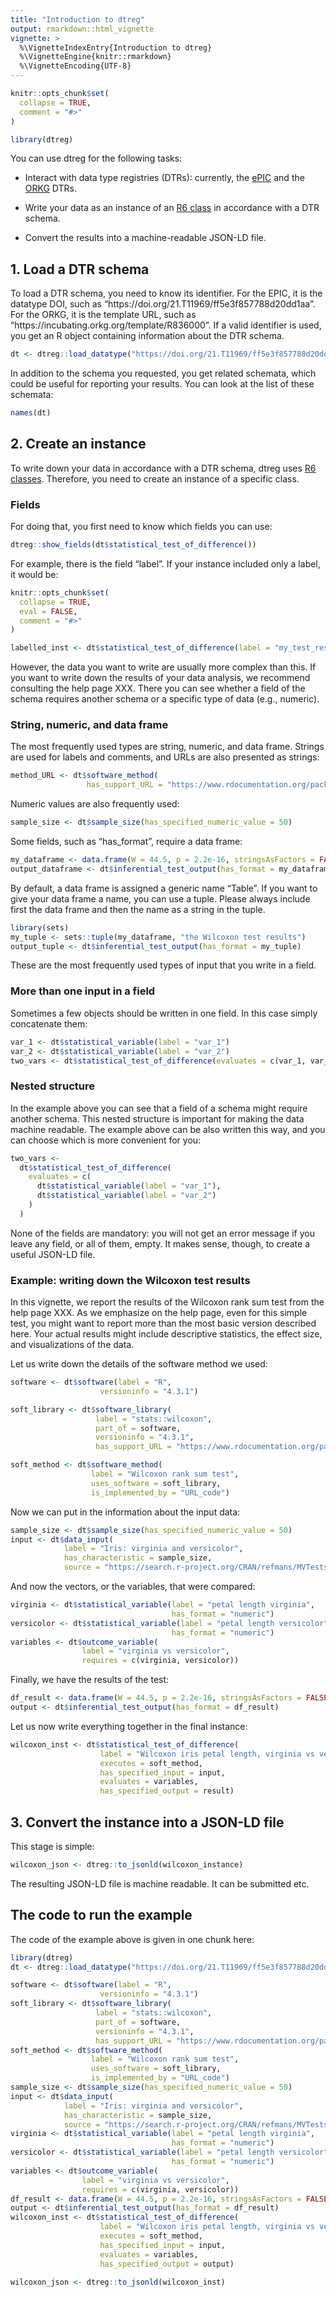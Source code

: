 ```yaml
---
title: "Introduction to dtreg"
output: rmarkdown::html_vignette
vignette: >
  %\VignetteIndexEntry{Introduction to dtreg}
  %\VignetteEngine{knitr::rmarkdown}
  %\VignetteEncoding{UTF-8}
---
```


```r
knitr::opts_chunk$set(
  collapse = TRUE,
  comment = "#>"
)
```

```r
library(dtreg)
```
You can use dtreg for the following tasks:

* Interact with data type registries (DTRs): currently, the [ePIC](https://fc4e-t4-3.github.io/) and the [ORKG](https://orkg.org/) DTRs.

* Write your data as an instance of an [R6 class](https://cran.r-project.org/web/packages/R6/readme/README.html) in accordance with a DTR schema.

* Convert the results into a machine-readable JSON-LD file. 

## 1. Load a DTR schema 

To load a DTR schema, you need to know its identifier.
For the EPIC, it is the datatype DOI, such as "https://doi.org/21.T11969/ff5e3f857788d20dd1aa".
For the ORKG, it is the template URL, such as "https://incubating.orkg.org/template/R836000".
If a valid identifier is used, you get an R object containing information about the DTR schema.

```r
dt <- dtreg::load_datatype("https://doi.org/21.T11969/ff5e3f857788d20dd1aa")
```
In addition to the schema you requested, you get related schemata, which could be  useful for reporting your results.
You can look at the list of these schemata:

```r
names(dt)
```
## 2. Create an instance 

To write down your data in accordance with a DTR schema, dtreg uses [R6 classes](https://cran.r-project.org/web/packages/R6/readme/README.html). Therefore, you need to create an instance of a specific class.

### Fields 

For doing that, you first need to know which fields you can use: 

```r
dtreg::show_fields(dt$statistical_test_of_difference())
```

For example, there is the field "label". If your instance included only a label, it would be:

```r
knitr::opts_chunk$set(
  collapse = TRUE,
  eval = FALSE,
  comment = "#>"
)
```

```r
labelled_inst <- dt$statistical_test_of_difference(label = "my_test_results")
```

However, the data you want to write are usually more complex than this.
If you want to write down the results of your data analysis, we recommend consulting the help page XXX. There you can see whether a field of the schema requires another schema or a specific type of data (e.g., numeric).

### String, numeric, and data frame

The most frequently used types are string, numeric, and data frame.
Strings are used for labels and comments, and URLs are also presented as strings:

```r
method_URL <- dt$software_method(
                 has_support_URL = "https://www.rdocumentation.org/packages/stats/versions/3.6.2/topics/wilcox.test")
```

Numeric values are also frequently used:

```r
sample_size <- dt$sample_size(has_specified_numeric_value = 50)
```

Some fields, such as "has_format", require a data frame: 

```r
my_dataframe <- data.frame(W = 44.5, p = 2.2e-16, stringsAsFactors = FALSE)
output_dataframe <- dt$inferential_test_output(has_format = my_dataframe)
```

By default, a data frame is assigned a generic name "Table". If you want to give your data frame a name, you can use a tuple. Please always include first the data frame and then the name as a string in the tuple. 

```r
library(sets)
my_tuple <- sets::tuple(my_dataframe, "the Wilcoxon test results")
output_tuple <- dt$inferential_test_output(has_format = my_tuple)
```

These are the most frequently used types of input that you write in a field. 

### More than one input in a field

Sometimes a few objects should be written in one field.
In this case simply concatenate them:

```r
var_1 <- dt$statistical_variable(label = "var_1")
var_2 <- dt$statistical_variable(label = "var_2")
two_vars <- dt$statistical_test_of_difference(evaluates = c(var_1, var_2))
```

### Nested structure

In the example above you can see that a field of a schema might require another schema.
This nested structure is important for making the data machine readable.
The example above can be also written this way, and you can choose which is more convenient for you: 

```r
two_vars <- 
  dt$statistical_test_of_difference(
    evaluates = c(
      dt$statistical_variable(label = "var_1"),
      dt$statistical_variable(label = "var_2")
    )
  )
```

None of the fields are mandatory: you will not get an error message if you leave any field, or all of them, empty. It makes sense, though, to create a useful JSON-LD file.

### Example: writing down the Wilcoxon test results 

In this vignette, we report the results of the Wilcoxon rank sum test from the help page XXX.
As we emphasize on the help page, even for this simple test, you might want to report more than the most basic version described here.
Your actual results might include descriptive statistics, the effect size, and visualizations of the data.

Let us write down the details of the software method we used:

```r
software <- dt$software(label = "R",
                    versioninfo = "4.3.1")

soft_library <- dt$software_library(
                   label = "stats::wilcoxon",
                   part_of = software,
                   versioninfo = "4.3.1",
                   has_support_URL = "https://www.rdocumentation.org/packages/stats/versions/3.6.2/topics/wilcox.test") 

soft_method <- dt$software_method(
                  label = "Wilcoxon rank sum test",
                  uses_software = soft_library,
                  is_implemented_by = "URL_code")
```

Now we can put in the information about the input data:

```r
sample_size <- dt$sample_size(has_specified_numeric_value = 50)
input <- dt$data_input(
            label = "Iris: virginia and versicolor",
            has_characteristic = sample_size, 
            source = "https://search.r-project.org/CRAN/refmans/MVTests/html/iris.html")
```

And now the vectors, or the variables, that were compared:

```r
virginia <- dt$statistical_variable(label = "petal length virginia",
                                    has_format = "numeric")
versicolor <- dt$statistical_variable(label = "petal length versicolor",
                                    has_format = "numeric")
variables <- dt$outcome_variable(
                label = "virginia vs versicolor",
                requires = c(virginia, versicolor))
```

Finally, we have the results of the test:


```r
df_result <- data.frame(W = 44.5, p = 2.2e-16, stringsAsFactors = FALSE)
output <- dt$inferential_test_output(has_format = df_result)
```

Let us now write everything together in the final instance:

```r
wilcoxon_inst <- dt$statistical_test_of_difference(
                    label = "Wilcoxon iris petal length, virginia vs versicolor",
                    executes = soft_method,
                    has_specified_input = input,
                    evaluates = variables,
                    has_specified_output = result)
```

## 3. Convert the instance into a JSON-LD file

This stage is simple:

```r
wilcoxon_json <- dtreg::to_jsonld(wilcoxon_instance)
```
The resulting JSON-LD file is machine readable. It can be submitted etc. 

## The code to run the example

The code of the example above is given in one chunk here:

```r
library(dtreg)
dt <- dtreg::load_datatype("https://doi.org/21.T11969/ff5e3f857788d20dd1aa")

software <- dt$software(label = "R",
                    versioninfo = "4.3.1")
soft_library <- dt$software_library(
                   label = "stats::wilcoxon",
                   part_of = software,
                   versioninfo = "4.3.1",
                   has_support_URL = "https://www.rdocumentation.org/packages/stats/versions/3.6.2/topics/wilcox.test") 
soft_method <- dt$software_method(
                  label = "Wilcoxon rank sum test",
                  uses_software = soft_library,
                  is_implemented_by = "URL_code")
sample_size <- dt$sample_size(has_specified_numeric_value = 50)
input <- dt$data_input(
            label = "Iris: virginia and versicolor",
            has_characteristic = sample_size, 
            source = "https://search.r-project.org/CRAN/refmans/MVTests/html/iris.html")
virginia <- dt$statistical_variable(label = "petal length virginia",
                                    has_format = "numeric")
versicolor <- dt$statistical_variable(label = "petal length versicolor",
                                    has_format = "numeric")
variables <- dt$outcome_variable(
                label = "virginia vs versicolor",
                requires = c(virginia, versicolor))
df_result <- data.frame(W = 44.5, p = 2.2e-16, stringsAsFactors = FALSE)
output <- dt$inferential_test_output(has_format = df_result)
wilcoxon_inst <- dt$statistical_test_of_difference(
                    label = "Wilcoxon iris petal length, virginia vs versicolor",
                    executes = soft_method,
                    has_specified_input = input,
                    evaluates = variables,
                    has_specified_output = output)

wilcoxon_json <- dtreg::to_jsonld(wilcoxon_inst)
```
